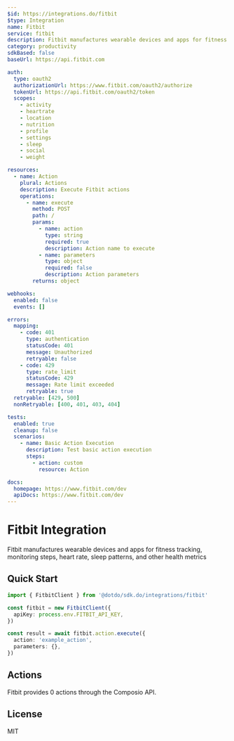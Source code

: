 ```yaml
---
$id: https://integrations.do/fitbit
$type: Integration
name: Fitbit
service: fitbit
description: Fitbit manufactures wearable devices and apps for fitness tracking, monitoring steps, heart rate, sleep patterns, and other health metrics
category: productivity
sdkBased: false
baseUrl: https://api.fitbit.com

auth:
  type: oauth2
  authorizationUrl: https://www.fitbit.com/oauth2/authorize
  tokenUrl: https://api.fitbit.com/oauth2/token
  scopes:
    - activity
    - heartrate
    - location
    - nutrition
    - profile
    - settings
    - sleep
    - social
    - weight

resources:
  - name: Action
    plural: Actions
    description: Execute Fitbit actions
    operations:
      - name: execute
        method: POST
        path: /
        params:
          - name: action
            type: string
            required: true
            description: Action name to execute
          - name: parameters
            type: object
            required: false
            description: Action parameters
        returns: object

webhooks:
  enabled: false
  events: []

errors:
  mapping:
    - code: 401
      type: authentication
      statusCode: 401
      message: Unauthorized
      retryable: false
    - code: 429
      type: rate_limit
      statusCode: 429
      message: Rate limit exceeded
      retryable: true
  retryable: [429, 500]
  nonRetryable: [400, 401, 403, 404]

tests:
  enabled: true
  cleanup: false
  scenarios:
    - name: Basic Action Execution
      description: Test basic action execution
      steps:
        - action: custom
          resource: Action

docs:
  homepage: https://www.fitbit.com/dev
  apiDocs: https://www.fitbit.com/dev
---
```


# Fitbit Integration

Fitbit manufactures wearable devices and apps for fitness tracking, monitoring steps, heart rate, sleep patterns, and other health metrics

## Quick Start

```typescript
import { FitbitClient } from '@dotdo/sdk.do/integrations/fitbit'

const fitbit = new FitbitClient({
  apiKey: process.env.FITBIT_API_KEY,
})

const result = await fitbit.action.execute({
  action: 'example_action',
  parameters: {},
})
```

## Actions

Fitbit provides 0 actions through the Composio API.

## License

MIT
